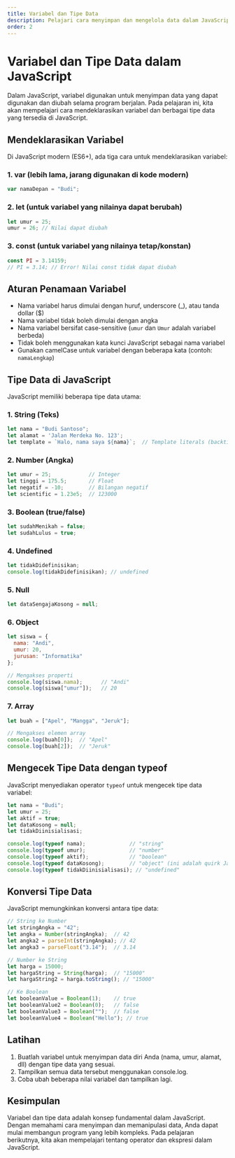```yaml
---
title: Variabel dan Tipe Data
description: Pelajari cara menyimpan dan mengelola data dalam JavaScript
order: 2
---
```


# Variabel dan Tipe Data dalam JavaScript

Dalam JavaScript, variabel digunakan untuk menyimpan data yang dapat digunakan dan diubah selama program berjalan. Pada pelajaran ini, kita akan mempelajari cara mendeklarasikan variabel dan berbagai tipe data yang tersedia di JavaScript.

## Mendeklarasikan Variabel

Di JavaScript modern (ES6+), ada tiga cara untuk mendeklarasikan variabel:

### 1. var (lebih lama, jarang digunakan di kode modern)

```javascript
var namaDepan = "Budi";
```

### 2. let (untuk variabel yang nilainya dapat berubah)

```javascript
let umur = 25;
umur = 26; // Nilai dapat diubah
```

### 3. const (untuk variabel yang nilainya tetap/konstan)

```javascript
const PI = 3.14159;
// PI = 3.14; // Error! Nilai const tidak dapat diubah
```

## Aturan Penamaan Variabel

- Nama variabel harus dimulai dengan huruf, underscore (_), atau tanda dollar ($)
- Nama variabel tidak boleh dimulai dengan angka
- Nama variabel bersifat case-sensitive (`umur` dan `Umur` adalah variabel berbeda)
- Tidak boleh menggunakan kata kunci JavaScript sebagai nama variabel
- Gunakan camelCase untuk variabel dengan beberapa kata (contoh: `namaLengkap`)

## Tipe Data di JavaScript

JavaScript memiliki beberapa tipe data utama:

### 1. String (Teks)

```javascript
let nama = "Budi Santoso";
let alamat = 'Jalan Merdeka No. 123';
let template = `Halo, nama saya ${nama}`;  // Template literals (backticks)
```

### 2. Number (Angka)

```javascript
let umur = 25;            // Integer
let tinggi = 175.5;       // Float
let negatif = -10;        // Bilangan negatif
let scientific = 1.23e5;  // 123000
```

### 3. Boolean (true/false)

```javascript
let sudahMenikah = false;
let sudahLulus = true;
```

### 4. Undefined

```javascript
let tidakDidefinisikan;
console.log(tidakDidefinisikan); // undefined
```

### 5. Null

```javascript
let dataSengajaKosong = null;
```

### 6. Object

```javascript
let siswa = {
  nama: "Andi",
  umur: 20,
  jurusan: "Informatika"
};

// Mengakses properti
console.log(siswa.nama);      // "Andi"
console.log(siswa["umur"]);   // 20
```

### 7. Array

```javascript
let buah = ["Apel", "Mangga", "Jeruk"];

// Mengakses elemen array
console.log(buah[0]);  // "Apel"
console.log(buah[2]);  // "Jeruk"
```

## Mengecek Tipe Data dengan typeof

JavaScript menyediakan operator `typeof` untuk mengecek tipe data variabel:

```javascript
let nama = "Budi";
let umur = 25;
let aktif = true;
let dataKosong = null;
let tidakDiinisialisasi;

console.log(typeof nama);              // "string"
console.log(typeof umur);              // "number"
console.log(typeof aktif);             // "boolean"
console.log(typeof dataKosong);        // "object" (ini adalah quirk JavaScript)
console.log(typeof tidakDiinisialisasi); // "undefined"
```

## Konversi Tipe Data

JavaScript memungkinkan konversi antara tipe data:

```javascript
// String ke Number
let stringAngka = "42";
let angka = Number(stringAngka);  // 42
let angka2 = parseInt(stringAngka); // 42
let angka3 = parseFloat("3.14");  // 3.14

// Number ke String
let harga = 15000;
let hargaString = String(harga);  // "15000"
let hargaString2 = harga.toString(); // "15000"

// Ke Boolean
let booleanValue = Boolean(1);    // true
let booleanValue2 = Boolean(0);   // false
let booleanValue3 = Boolean("");  // false
let booleanValue4 = Boolean("Hello"); // true
```

## Latihan

1. Buatlah variabel untuk menyimpan data diri Anda (nama, umur, alamat, dll) dengan tipe data yang sesuai.
2. Tampilkan semua data tersebut menggunakan console.log.
3. Coba ubah beberapa nilai variabel dan tampilkan lagi.

## Kesimpulan

Variabel dan tipe data adalah konsep fundamental dalam JavaScript. Dengan memahami cara menyimpan dan memanipulasi data, Anda dapat mulai membangun program yang lebih kompleks. Pada pelajaran berikutnya, kita akan mempelajari tentang operator dan ekspresi dalam JavaScript. 
